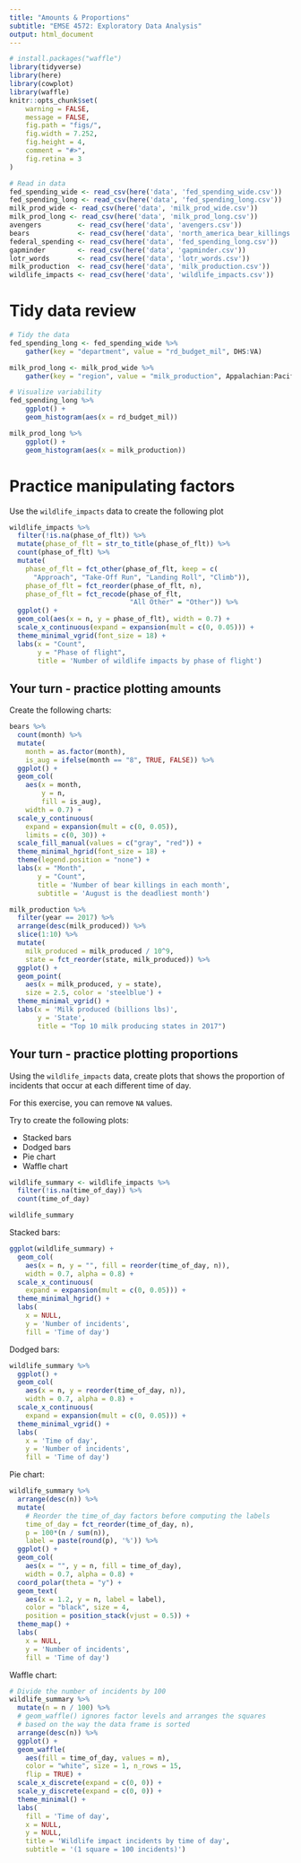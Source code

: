 ```yaml
---
title: "Amounts & Proportions"
subtitle: "EMSE 4572: Exploratory Data Analysis"
output: html_document
---
```


```r
# install.packages("waffle")
library(tidyverse)
library(here)
library(cowplot)
library(waffle)
knitr::opts_chunk$set(
    warning = FALSE,
    message = FALSE,
    fig.path = "figs/",
    fig.width = 7.252,
    fig.height = 4,
    comment = "#>",
    fig.retina = 3
)

# Read in data
fed_spending_wide <- read_csv(here('data', 'fed_spending_wide.csv'))
fed_spending_long <- read_csv(here('data', 'fed_spending_long.csv'))
milk_prod_wide <- read_csv(here('data', 'milk_prod_wide.csv'))
milk_prod_long <- read_csv(here('data', 'milk_prod_long.csv'))
avengers         <- read_csv(here('data', 'avengers.csv'))
bears            <- read_csv(here('data', 'north_america_bear_killings.csv'))
federal_spending <- read_csv(here('data', 'fed_spending_long.csv'))
gapminder        <- read_csv(here('data', 'gapminder.csv'))
lotr_words       <- read_csv(here('data', 'lotr_words.csv'))
milk_production  <- read_csv(here('data', 'milk_production.csv'))
wildlife_impacts <- read_csv(here('data', 'wildlife_impacts.csv'))
```

# Tidy data review

```r
# Tidy the data
fed_spending_long <- fed_spending_wide %>%
    gather(key = "department", value = "rd_budget_mil", DHS:VA)

milk_prod_long <- milk_prod_wide %>%
    gather(key = "region", value = "milk_production", Appalachian:Pacific)
```

```r
# Visualize variability
fed_spending_long %>%
    ggplot() +
    geom_histogram(aes(x = rd_budget_mil))

milk_prod_long %>%
    ggplot() +
    geom_histogram(aes(x = milk_production))
```

# Practice manipulating factors

Use the `wildlife_impacts` data to create the following plot

```r
wildlife_impacts %>%
  filter(!is.na(phase_of_flt)) %>%
  mutate(phase_of_flt = str_to_title(phase_of_flt)) %>%
  count(phase_of_flt) %>%
  mutate(
    phase_of_flt = fct_other(phase_of_flt, keep = c(
      "Approach", "Take-Off Run", "Landing Roll", "Climb")),
    phase_of_flt = fct_reorder(phase_of_flt, n),
    phase_of_flt = fct_recode(phase_of_flt,
                              "All Other" = "Other")) %>%
  ggplot() +
  geom_col(aes(x = n, y = phase_of_flt), width = 0.7) +
  scale_x_continuous(expand = expansion(mult = c(0, 0.05))) +
  theme_minimal_vgrid(font_size = 18) +
  labs(x = "Count",
       y = "Phase of flight",
       title = 'Number of wildlife impacts by phase of flight')
```

## Your turn - practice plotting amounts

Create the following charts:

```r
bears %>%
  count(month) %>%
  mutate(
    month = as.factor(month),
    is_aug = ifelse(month == "8", TRUE, FALSE)) %>%
  ggplot() +
  geom_col(
    aes(x = month, 
        y = n,
        fill = is_aug),
    width = 0.7) +
  scale_y_continuous(
    expand = expansion(mult = c(0, 0.05)),
    limits = c(0, 30)) +
  scale_fill_manual(values = c("gray", "red")) +
  theme_minimal_hgrid(font_size = 18) +
  theme(legend.position = "none") +
  labs(x = "Month",
       y = "Count",
       title = 'Number of bear killings in each month',
       subtitle = 'August is the deadliest month')
```

```r
milk_production %>%
  filter(year == 2017) %>%
  arrange(desc(milk_produced)) %>%
  slice(1:10) %>%
  mutate(
    milk_produced = milk_produced / 10^9,
    state = fct_reorder(state, milk_produced)) %>%
  ggplot() +
  geom_point(
    aes(x = milk_produced, y = state),
    size = 2.5, color = 'steelblue') +
  theme_minimal_vgrid() +
  labs(x = 'Milk produced (billions lbs)',
       y = 'State',
       title = "Top 10 milk producing states in 2017")
```

## Your turn - practice plotting proportions

Using the `wildlife_impacts` data, create plots that shows the proportion of incidents that occur at each different time of day.

For this exercise, you can remove `NA` values.

Try to create the following plots:

- Stacked bars
- Dodged bars
- Pie chart
- Waffle chart

```r
wildlife_summary <- wildlife_impacts %>%
  filter(!is.na(time_of_day)) %>%
  count(time_of_day)

wildlife_summary
```

Stacked bars:

```r
ggplot(wildlife_summary) +
  geom_col(
    aes(x = n, y = "", fill = reorder(time_of_day, n)),
    width = 0.7, alpha = 0.8) +
  scale_x_continuous(
    expand = expansion(mult = c(0, 0.05))) +
  theme_minimal_hgrid() +
  labs(
    x = NULL,
    y = 'Number of incidents',
    fill = 'Time of day')
```

Dodged bars:

```r
wildlife_summary %>%
  ggplot() +
  geom_col(
    aes(x = n, y = reorder(time_of_day, n)),
    width = 0.7, alpha = 0.8) +
  scale_x_continuous(
    expand = expansion(mult = c(0, 0.05))) +
  theme_minimal_vgrid() +
  labs(
    x = 'Time of day',
    y = 'Number of incidents',
    fill = 'Time of day')
```

Pie chart:

```r
wildlife_summary %>%
  arrange(desc(n)) %>%
  mutate(
    # Reorder the time_of_day factors before computing the labels
    time_of_day = fct_reorder(time_of_day, n), 
    p = 100*(n / sum(n)),
    label = paste(round(p), '%')) %>%
  ggplot() +
  geom_col(
    aes(x = "", y = n, fill = time_of_day),
    width = 0.7, alpha = 0.8) +
  coord_polar(theta = "y") +
  geom_text(
    aes(x = 1.2, y = n, label = label),
    color = "black", size = 4,
    position = position_stack(vjust = 0.5)) +
  theme_map() +
  labs(
    x = NULL,
    y = 'Number of incidents',
    fill = 'Time of day')
```

Waffle chart:

```r
# Divide the number of incidents by 100
wildlife_summary %>%
  mutate(n = n / 100) %>%
  # geom_waffle() ignores factor levels and arranges the squares
  # based on the way the data frame is sorted
  arrange(desc(n)) %>% 
  ggplot() +
  geom_waffle(
    aes(fill = time_of_day, values = n),
    color = "white", size = 1, n_rows = 15,
    flip = TRUE) +
  scale_x_discrete(expand = c(0, 0)) +
  scale_y_discrete(expand = c(0, 0)) +
  theme_minimal() +
  labs(
    fill = 'Time of day',
    x = NULL,
    y = NULL,
    title = 'Wildlife impact incidents by time of day',
    subtitle = '(1 square = 100 incidents)')
```
